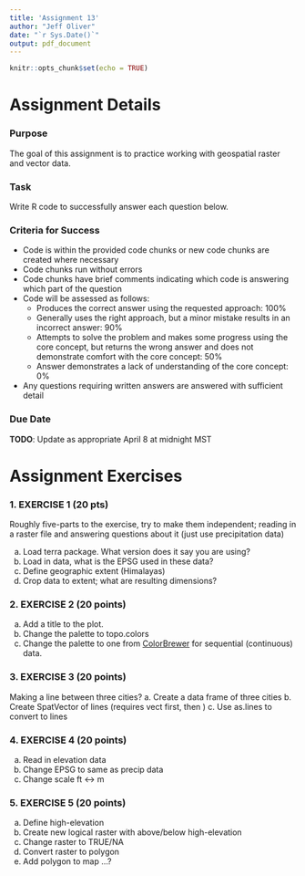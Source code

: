 ```yaml
---
title: 'Assignment 13'
author: "Jeff Oliver"
date: "`r Sys.Date()`"
output: pdf_document
---
```


```r
knitr::opts_chunk$set(echo = TRUE)
```

# Assignment Details

### Purpose

The goal of this assignment is to practice working with geospatial raster and 
vector data.

### Task

Write R code to successfully answer each question below.

### Criteria for Success

-   Code is within the provided code chunks or new code chunks are created where necessary
-   Code chunks run without errors
-   Code chunks have brief comments indicating which code is answering which part of the question
-   Code will be assessed as follows:
    -   Produces the correct answer using the requested approach: 100%
    -   Generally uses the right approach, but a minor mistake results in an incorrect answer: 90%
    -   Attempts to solve the problem and makes some progress using the core concept, but returns the wrong answer and does not demonstrate comfort with the core concept: 50%
    -   Answer demonstrates a lack of understanding of the core concept: 0%
-   Any questions requiring written answers are answered with sufficient detail

### Due Date

**TODO**: Update as appropriate
April 8 at midnight MST

# Assignment Exercises

### 1. EXERCISE 1 (20 pts)

Roughly five-parts to the exercise, try to make them independent; reading in 
a raster file and answering questions about it (just use precipitation data)

a. Load terra package. What version does it say you are using?
b. Load in data, what is the EPSG used in these data?
c. Define geographic extent (Himalayas)
d. Crop data to extent; what are resulting dimensions?

### 2. EXERCISE 2 (20 points)

a. Add a title to the plot.
b. Change the palette to topo.colors
c. Change the palette to one from [ColorBrewer](https://colorbrewer2.org) for 
sequential (continuous) data.

### 3. EXERCISE 3 (20 points)

Making a line between three cities?
a. Create a data frame of three cities
b. Create SpatVector of lines (requires vect first, then )
c. Use as.lines to convert to lines

### 4. EXERCISE 4 (20 points)

a. Read in elevation data
b. Change EPSG to same as precip data
c. Change scale ft <-> m

### 5. EXERCISE 5 (20 points)

a. Define high-elevation
b. Create new logical raster with above/below high-elevation
c. Change raster to TRUE/NA
d. Convert raster to polygon
e. Add polygon to map
...?
